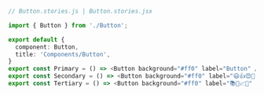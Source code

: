 ```ts
// Button.stories.js | Button.stories.jsx

import { Button } from './Button';

export default {
  component: Button,
  title: 'Components/Button',
}
export const Primary = () => <Button background="#ff0" label="Button" />;
export const Secondary = () => <Button background="#ff0" label="😄👍😍💯" />;
export const Tertiary = () => <Button background="#ff0" label="📚📕📈🤓" />;
```